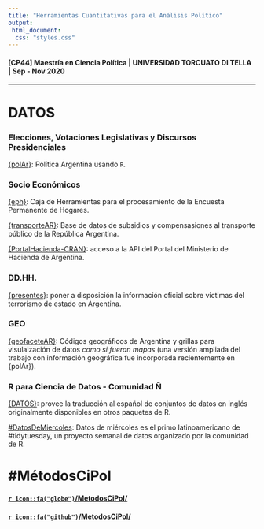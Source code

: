 ```yaml
---
title: "Herramientas Cuantitativas para el Análisis Político"
output: 
 html_document:
  css: "styles.css"
---
```


#### [CP44] Maestría en Ciencia Política | UNIVERSIDAD TORCUATO DI TELLA | Sep - Nov 2020

---

# DATOS 

### Elecciones, Votaciones Legislativas y Discursos Presidenciales

[{polAr}](https://electorarg.github.io/polAr/): Política Argentina usando `R`. 


### Socio Económicos 

[{eph}](https://holatam.github.io/eph/): Caja de Herramientas para el procesamiento de la Encuesta Permanente de Hogares. 

[{transporteAR}](https://github.com/juanifulponi/transporteAR): Base de datos de subsidios y compensasiones al transporte público de la República Argentina. 

[{PortalHacienda-CRAN}](https://github.com/fmgarciadiaz/PortalHacienda-CRAN): acceso a la API del Portal del Ministerio de Hacienda de Argentina. 

### DD.HH.

[{presentes}](https://diegokoz.github.io/presentes/index.html):  poner a disposición la información oficial sobre víctimas del terrorismo de estado en Argentina. 

### GEO 

[{geofaceteAR}](https://electorarg.github.io/geofaceteAR/):  Códigos geográficos de Argentina y grillas para visulaización de datos _como si fueran mapas_ (una versión ampliada del trabajo con información geográfica fue incorporada recientemente en {polAr}).  

### R para Ciencia de Datos - Comunidad Ñ 

[{DATOS}](https://cienciadedatos.github.io/datos/): provee la traducción al español de conjuntos de datos en inglés originalmente disponibles en otros paquetes de R. 

[#DatosDeMiercoles](https://github.com/cienciadedatos/datos-de-miercoles): Datos de miércoles es el primo latinoamericano de #tidytuesday, un proyecto semanal de datos organizado por la comunidad de R. 
 

#  #MétodosCiPol

#### [`r icon::fa("globe")`/MetodosCiPol/](https://tuqmano.github.io/MetodosCiPol/)

#### [`r icon::fa("github")`/MetodosCiPol/](https://github.com/TuQmano/MetodosCiPol)



